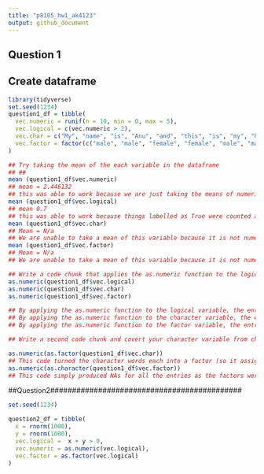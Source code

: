 ```yaml
---
title: "p8105_hw1_ak4123"
output: github_document
---
```

## Question 1

## Create dataframe

```R
library(tidyverse)
set.seed(1234)
question1_df = tibble(
  vec.numeric = runif(n = 10, min = 0, max = 5),
  vec.logical = c(vec.numeric > 2),
  vec.char = c("My", "name", "is", "Anu", "and", "this", "is", "my", "homework", "attempt"),
  vec.factor = factor(c("male", "male", "female", "female", "male", "male", "female", "female", "male", "male"))
)
```
```R
## Try taking the mean of the each variable in the dataframe
## ## 
mean (question1_df$vec.numeric)
## mean = 2.446132
## this was able to work because we are just taking the means of numeric values 
mean (question1_df$vec.logical)
## mean 0.7
## this was able to work because things labelled as True were counted as 1 and False were counted as 2, then the mean was taken of these numeric values. 
mean (question1_df$vec.char)
## Mean = N/a
## We are unable to take a mean of this variable because it is not numeric or logical 
mean (question1_df$vec.factor)
## Mean = N/a
## We are unable to take a mean of this variable because it is not numeric or logical 
```

```r
## Write a code chunk that applies the as.numeric function to the logical, character, and factor variables (show chunk but not output)
as.numeric(question1_df$vec.logical)
as.numeric(question1_df$vec.char)
as.numeric(question1_df$vec.factor)

## By applying the as.numeric function to the logical variable, the entries that should be false are made a 0 and the ones that should be a true are made a 1.
## By applying the as.numeric function to the character variable, the entries were all turned into NA.
## By applying the as.numeric function to the factor variable, the entries that should be male are made a 2 and the ones that should be a woman are made a 1. 
```

```R
## Write a second code chunk and covert your character variable from character to factor to numeric and convert your factor variable from factor to character to numeric 

as.numeric(as.factor(question1_df$vec.char))
## This code turned the character words each into a factor (so it assigned each word a factor) then each factor was given a number when it got convered to numeric. 
as.numeric(as.character(question1_df$vec.factor))
## This code simply produced NAs for all the entries as the factors were unable to be converted to characters. 
```

##Question2############################################
```R
set.seed(1234)

question2_df = tibble(
  x = rnorm(1000),
  y = rnorm(1000),
  vec.logical =  x + y > 0,
  vec.numeric = as.numeric(vec.logical),
  vec.factor = as.factor(vec.logical)
)  
```

